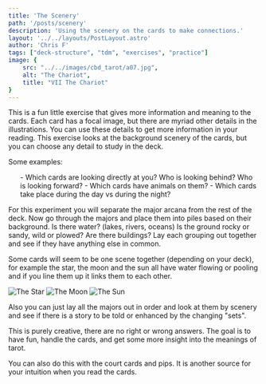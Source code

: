 ```yaml
---
title: 'The Scenery'
path: '/posts/scenery'
description: 'Using the scenery on the cards to make connections.'
layout: '../../layouts/PostLayout.astro'
author: 'Chris F'
tags: ["deck-structure", "tdm", "exercises", "practice"]
image: {
    src: "../../images/cbd_tarot/a07.jpg",
    alt: "The Chariot",
    title: "VII The Chariot"
}
---
```



This is a fun little exercise that gives more information and meaning to the cards. Each card has a focal image, but there are myriad other details in the illustrations. You can use these details to get more information in your reading. This exercise looks at the background scenery of the cards, but you can choose any detail to study in the deck. 

Some examples:
<ul class="rt-margin">
- Which cards are looking directly at you? Who is looking behind? Who is looking forward?
- Which cards have animals on them?
- Which cards take place during the day vs during the night?
</ul>
For this experiment you will separate the major arcana from the rest of the deck. Now go through the majors and place them into piles based on their background. Is there water? (lakes, rivers, oceans) Is the ground rocky or sandy, wild or plowed? Are there buildings? Lay each grouping out together and see if they have anything else in common.

Some cards will seem to be one scene together (depending on your deck), for example the star, the moon and the sun all have water flowing or pooling and if you line them up it links them to each other.

<div class="spread">

<img src={theStar.src} alt="The Star" title="The Star" />
<img src={theMoon.src} alt="The Moon" class="hidden" title="The Moon" />
<img src={theSun.src} alt="The Sun" class="hidden" title="The Sun" />

</div>

Also you can just lay all the majors out in order and look at them by scenery and see if there is a story to be told or enhanced by the changing "sets".

This is purely creative, there are no right or wrong answers. The goal is to have fun, handle the cards, and get some more insight into the meanings of tarot.

You can also do this with the court cards and pips. It is another source for your intuition when you read the cards. 